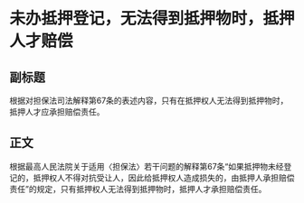 # 未办抵押登记，无法得到抵押物时，抵押人才赔偿
## 副标题
根据对担保法司法解释第67条的表述内容，只有在抵押权人无法得到抵押物时，抵押人才应承担赔偿责任。
## 正文
根据最高人民法院关于适用〈担保法〉若干问题的解释第67条“如果抵押物未经登记的，抵押权人不得对抗受让人，因此给抵押权人造成损失的，由抵押人承担赔偿责任”的规定，只有抵押权人无法得到抵押物时，抵押人才承担赔偿责任。